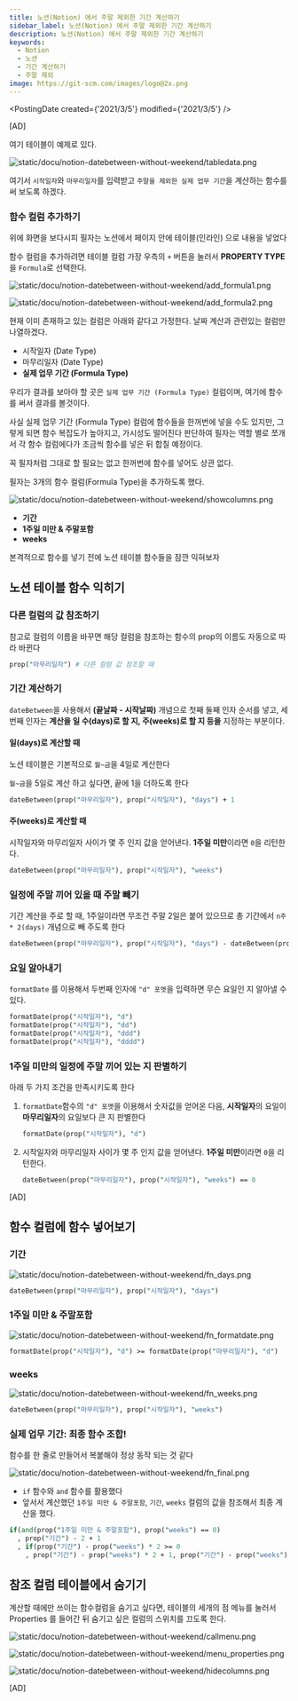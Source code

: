 ```yaml
---
title: 노션(Notion) 에서 주말 제외한 기간 계산하기
sidebar_label: 노션(Notion) 에서 주말 제외한 기간 계산하기
description: 노션(Notion) 에서 주말 제외한 기간 계산하기
keywords:
  - Notion
  - 노션
  - 기간 계산하기
  - 주말 제외
image: https://git-scm.com/images/logo@2x.png
---
```



<PostingDate created={'2021/3/5'} modified={'2021/3/5'} />

[AD]


여기 테이블이 예제로 있다.

![static/docu/notion-datebetween-without-weekend/tabledata.png](../../../static/docu/notion-datebetween-without-weekend/tabledata.png)

여기서 `시작일자`와 `마무리일자`를 입력받고 `주말을 제외한 실제 업무 기간`을 계산하는 함수를 써 보도록 하겠다.

### 함수 컬럼 추가하기

위에 화면을 보다시피 필자는 노션에서 페이지 안에 테이블(인라인) 으로 내용을 넣었다

함수 컬럼을 추가하려면 테이블 컬럼 가장 우측의 `+` 버튼을 눌러서 **PROPERTY TYPE**을 `Formula`로 선택한다.

![static/docu/notion-datebetween-without-weekend/add_formula1.png](../../../static/docu/notion-datebetween-without-weekend/add_formula1.png)

![static/docu/notion-datebetween-without-weekend/add_formula2.png](../../../static/docu/notion-datebetween-without-weekend/add_formula2.png)

현재 이미 존재하고 있는 컬럼은 아래와 같다고 가정한다. 날짜 계산과 관련있는 컬럼만 나열하겠다.

- 시작일자 (Date Type)
- 마무리일자 (Date Type)
- **실제 업무 기간 (Formula Type)**

우리가 결과를 보아야 할 곳은 `실제 업무 기간 (Formula Type)` 컬럼이며, 여기에 함수를 써서 결과를 볼것이다.

사실 실제 업무 기간 (Formula Type) 컬럼에 함수들을 한꺼번에 넣을 수도 있지만, 그렇게 되면 함수 복잡도가 높아지고, 가시성도 떨어진다 판단하여 필자는 역할 별로 쪼개서 각 함수 컬럼에다가 조금씩 함수를 넣은 뒤 합칠 예정이다.

꼭 필자처럼 그대로 할 필요는 없고 한꺼번에 함수를 넣어도 상관 없다.

필자는 3개의 함수 컬럼(Formula Type)을 추가하도록 했다.

![static/docu/notion-datebetween-without-weekend/showcolumns.png](../../../static/docu/notion-datebetween-without-weekend/showcolumns.png)

- **기간**
- **1주일 미만 & 주말포함**
- **weeks**

본격적으로 함수를 넣기 전에 노션 테이블 함수들을 잠깐 익혀보자

## 노션 테이블 함수 익히기

### 다른 컬럼의 값 참조하기

참고로 컬럼의 이름을 바꾸면 해당 컬럼을 참조하는 함수의 prop의 이름도 자동으로 따라 바뀐다

```perl
prop("마무리일자") # 다른 컬럼 값 참조할 때
```

### 기간 계산하기

`dateBetween`을 사용해서 **(끝날짜 - 시작날짜)** 개념으로 첫째 둘째 인자 순서를 넣고, 세번째 인자는 **계산을 일 수(days)로 할 지, 주(weeks)로 할 지 등을** 지정하는 부분이다.

<h4 id="calc-days">일(days)로 계산할 때</h4>

노션 테이블은 기본적으로 `월~금`을 4일로 계산한다

`월~금`을 5일로 계산 하고 싶다면, 끝에 1을 더하도록 한다

```perl
dateBetween(prop("마무리일자"), prop("시작일자"), "days") + 1
```

<h4 id="calc-weeks">주(weeks)로 계산할 때</h4>

시작일자와 마무리일자 사이가 몇 주 인지 값을 얻어낸다. **1주일 미만**이라면 `0`을 리턴한다.

```perl
dateBetween(prop("마무리일자"), prop("시작일자"), "weeks") 
```

### 일정에 주말 끼어 있을 때 주말 빼기

기간 계산을 주로 할 때, 1주일이라면 무조건 주말 2일은 붙어 있으므로 총 기간에서 `n주 * 2(days)` 개념으로 빼 주도록 한다

```perl
dateBetween(prop("마무리일자"), prop("시작일자"), "days") - dateBetween(prop("마무리일자"), prop("시작일자"), "weeks") * 2
```

### 요일 알아내기

`formatDate` 를 이용해서 두번째 인자에 `"d" 포멧`을 입력하면 무슨 요일인 지 알아낼 수 있다.

```perl
formatDate(prop("시작일자"), "d") 
formatDate(prop("시작일자"), "dd") 
formatDate(prop("시작일자"), "ddd") 
formatDate(prop("시작일자"), "dddd") 
```

### 1주일 미만의 일정에 주말 끼어 있는 지 판별하기

아래 두 가지 조건을 만족시키도록 한다

1. `formatDate`함수의 `"d" 포멧`을 이용해서 숫자값을 얻어온 다음, **시작일자**의 요일이 **마무리일자**의 요일보다 큰 지 판별한다

    ```perl
    formatDate(prop("시작일자"), "d")
    ```

2. 시작일자와 마무리일자 사이가 몇 주 인지 값을 얻어낸다. **1주일 미만**이라면 `0`을 리턴한다.

    ```perl
    dateBetween(prop("마무리일자"), prop("시작일자"), "weeks") == 0
    ```

<p style={{height: '2rem'}}></p>
[AD]
<p style={{height: '2rem'}}></p>

## 함수 컬럼에 함수 넣어보기

### 기간

![static/docu/notion-datebetween-without-weekend/fn_days.png](../../../static/docu/notion-datebetween-without-weekend/fn_days.png)

```perl
dateBetween(prop("마무리일자"), prop("시작일자"), "days")
```

### 1주일 미만 & 주말포함

![static/docu/notion-datebetween-without-weekend/fn_formatdate.png](../../../static/docu/notion-datebetween-without-weekend/fn_formatdate.png)

```perl
formatDate(prop("시작일자"), "d") >= formatDate(prop("마무리일자"), "d")
```

### weeks

![static/docu/notion-datebetween-without-weekend/fn_weeks.png](../../../static/docu/notion-datebetween-without-weekend/fn_weeks.png)

```perl
dateBetween(prop("마무리일자"), prop("시작일자"), "weeks") 
```

### 실제 업무 기간: 최종 함수 조합!

함수를 한 줄로 만들어서 복붙해야 정상 동작 되는 것 같다

![static/docu/notion-datebetween-without-weekend/fn_final.png](../../../static/docu/notion-datebetween-without-weekend/fn_final.png)

- `if` 함수와 `and` 함수를 활용했다
- 앞서서 계산했던 `1주일 미만 & 주말포함`, `기간`, `weeks` 컬럼의 값을 참조해서 최종 계산을 했다.

```perl
if(and(prop("1주일 미만 & 주말포함"), prop("weeks") == 0)
  , prop("기간") - 2 + 1
  , if(prop("기간") - prop("weeks") * 2 >= 0
    , prop("기간") - prop("weeks") * 2 + 1, prop("기간") - prop("weeks") * 2 - 1))

```

## 참조 컬럼 테이블에서 숨기기

계산할 때에만 쓰이는 함수컬럼을 숨기고 싶다면, 테이블의 세개의 점 메뉴를 눌러서 Properties 를 들어간 뒤 숨기고 싶은 컬럼의 스위치를 끄도록 한다.

![static/docu/notion-datebetween-without-weekend/callmenu.png](../../../static/docu/notion-datebetween-without-weekend/callmenu.png)

![static/docu/notion-datebetween-without-weekend/menu_properties.png](../../../static/docu/notion-datebetween-without-weekend/menu_properties.png)

![static/docu/notion-datebetween-without-weekend/hidecolumns.png](../../../static/docu/notion-datebetween-without-weekend/hidecolumns.png)


[AD]

<Comment />
